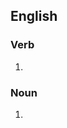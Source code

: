 ==English==

===Verb===
{{head|en|verb form}}

# {{en-third-person singular of|electroplate}}

===Noun===
{{head|en|noun plural form}}
# {{plural of|electroplate|lang=en}}